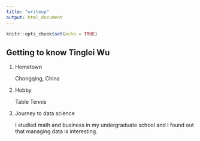 ```yaml
---
title: "writeup"
output: html_document
---
```


```r
knitr::opts_chunk$set(echo = TRUE)
```

## Getting to know Tinglei Wu
1. Hometown

   Chongqing, China

2. Hobby

   Table Tennis
   
3. Journey to data science
   
   I studied math and business in my undergraduate school and I found out    that managing data is interesting.



